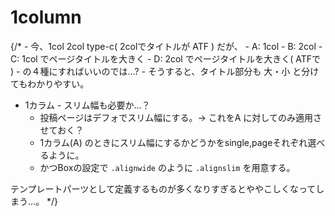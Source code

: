 

# 1column

{/* - 今、1col 2col type-c( 2colでタイトルが ATF ) だが、
	- A: 1col
	- B: 2col
	- C: 1col でページタイトルを大きく
	- D: 2col でページタイトルを大きく( ATFで )
	- の４種にすればいいのでは...?
	- そうすると、タイトル部分も 大・小 と分けてもわかりやすい。
- 1カラム - スリム幅も必要か...？
	- 投稿ページはデフォでスリム幅にする。→ これをA に対してのみ適用させておく？
	- 1カラム(A) のときにスリム幅にするかどうかをsingle,pageそれぞれ選べるように。
	- かつBoxの設定で `.alignwide` のように `.alignslim` を用意する。

テンプレートパーツとして定義するものが多くなりすぎるとややこしくなってしまう...。 */}
